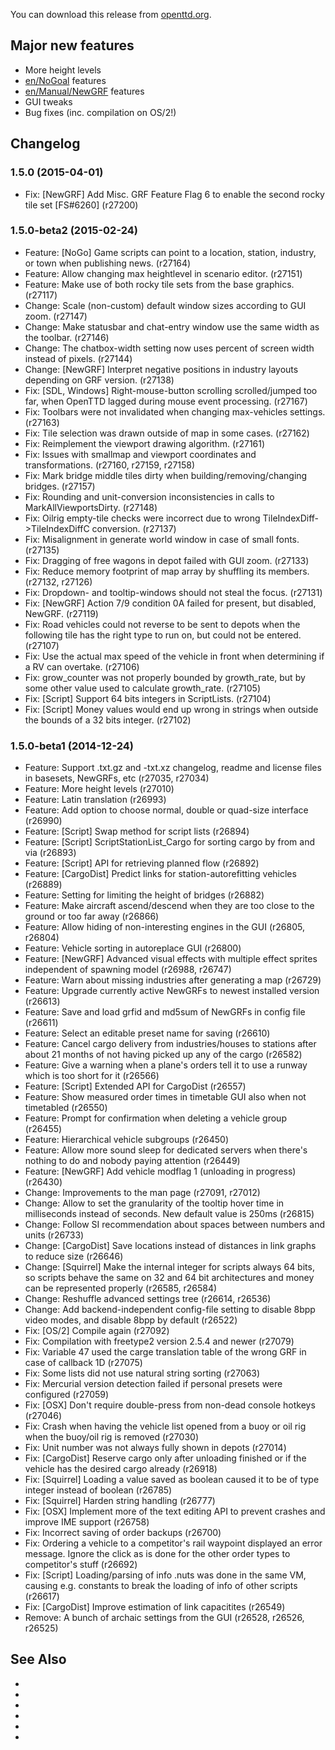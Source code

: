 {{en/-}}
{{en/Archive/OpenTTD/Navigation}}
{{en/Archive/OpenTTD/NaviPrevNext|prev=en/Archive/OpenTTD/OpenTTD 1.4.4|next=en/Roadmap 1.5|date=2015-04-01}}

You can download this release from [http://www.openttd.org/en/download-stable/1.5.0 openttd.org].

==Major new features==
* More height levels
* [[en/NoGoal]] features
* [[en/Manual/NewGRF]] features
* GUI tweaks
* Bug fixes (inc. compilation on OS/2!)


==Changelog==

===1.5.0 (2015-04-01)===

* Fix: [NewGRF] Add Misc. GRF Feature Flag 6 to enable the second rocky tile set [FS#6260] (r27200)

===1.5.0-beta2 (2015-02-24)===

* Feature: [NoGo] Game scripts can point to a location, station, industry, or town when publishing news. (r27164)
* Feature: Allow changing max heightlevel in scenario editor. (r27151)
* Feature: Make use of both rocky tile sets from the base graphics. (r27117)
* Change: Scale (non-custom) default window sizes according to GUI zoom. (r27147)
* Change: Make statusbar and chat-entry window use the same width as the toolbar. (r27146)
* Change: The chatbox-width setting now uses percent of screen width instead of pixels. (r27144)
* Change: [NewGRF] Interpret negative positions in industry layouts depending on GRF version. (r27138)
* Fix: [SDL, Windows] Right-mouse-button scrolling scrolled/jumped too far, when OpenTTD lagged during mouse event processing. (r27167)
* Fix: Toolbars were not invalidated when changing max-vehicles settings. {{en/Flyspray|6204}} (r27163)
* Fix: Tile selection was drawn outside of map in some cases. {{en/Flyspray|6208}} (r27162)
* Fix: Reimplement the viewport drawing algorithm. {{en/Flyspray|6156}} {{en/Flyspray|6206}} (r27161)
* Fix: Issues with smallmap and viewport coordinates and transformations. (r27160, r27159, r27158)
* Fix: Mark bridge middle tiles dirty when building/removing/changing bridges. (r27157)
* Fix: Rounding and unit-conversion inconsistencies in calls to MarkAllViewportsDirty. (r27148)
* Fix: Oilrig empty-tile checks were incorrect due to wrong TileIndexDiff->TileIndexDiffC conversion. (r27137)
* Fix: Misalignment in generate world window in case of small fonts. (r27135)
* Fix: Dragging of free wagons in depot failed with GUI zoom. (r27133)
* Fix: Reduce memory footprint of map array by shuffling its members. {{en/Flyspray|6218}} (r27132, r27126)
* Fix: Dropdown- and tooltip-windows should not steal the focus. (r27131)
* Fix: [NewGRF] Action 7/9 condition 0A failed for present, but disabled, NewGRF. (r27119)
* Fix: Road vehicles could not reverse to be sent to depots when the following tile has the right type to run on, but could not be entered. {{en/Flyspray|6183}} (r27107)
* Fix: Use the actual max speed of the vehicle in front when determining if a RV can overtake. {{en/Flyspray|6176}} (r27106)
* Fix: grow_counter was not properly bounded by growth_rate, but by some other value used to calculate growth_rate. {{en/Flyspray|6195}} (r27105)
* Fix: [Script] Support 64 bits integers in ScriptLists. {{en/Flyspray|6194}} (r27104)
* Fix: [Script] Money values would end up wrong in strings when outside the bounds of a 32 bits integer. {{en/Flyspray|6194}} (r27102)

===1.5.0-beta1 (2014-12-24)===

* Feature: Support .txt.gz and -txt.xz changelog, readme and license files in basesets, NewGRFs, etc (r27035, r27034)
* Feature: More height levels {{en/Flyspray|4126}} (r27010)
* Feature: Latin translation (r26993)
* Feature: Add option to choose normal, double or quad-size interface (r26990)
* Feature: [Script] Swap method for script lists (r26894)
* Feature: [Script] ScriptStationList_Cargo for sorting cargo by from and via (r26893)
* Feature: [Script] API for retrieving planned flow (r26892)
* Feature: [CargoDist] Predict links for station-autorefitting vehicles (r26889)
* Feature: Setting for limiting the height of bridges (r26882)
* Feature: Make aircraft ascend/descend when they are too close to the ground or too far away (r26866)
* Feature: Allow hiding of non-interesting engines in the GUI (r26805, r26804)
* Feature: Vehicle sorting in autoreplace GUI {{en/Flyspray|1640}} (r26800)
* Feature: [NewGRF] Advanced visual effects with multiple effect sprites independent of spawning model (r26988, r26747)
* Feature: Warn about missing industries after generating a map (r26729)
* Feature: Upgrade currently active NewGRFs to newest installed version (r26613)
* Feature: Save and load grfid and md5sum of NewGRFs in config file (r26611)
* Feature: Select an editable preset name for saving (r26610)
* Feature: Cancel cargo delivery from industries/houses to stations after about 21 months of not having picked up any of the cargo (r26582)
* Feature: Give a warning when a plane's orders tell it to use a runway which is too short for it {{en/Flyspray|6009}} (r26566)
* Feature: [Script] Extended API for CargoDist (r26557)
* Feature: Show measured order times in timetable GUI also when not timetabled (r26550)
* Feature: Prompt for confirmation when deleting a vehicle group (r26455)
* Feature: Hierarchical vehicle subgroups (r26450)
* Feature: Allow more sound sleep for dedicated servers when there's nothing to do and nobody paying attention (r26449)
* Feature: [NewGRF] Add vehicle modflag 1 (unloading in progress) (r26430)
* Change: Improvements to the man page (r27091, r27012)
* Change: Allow to set the granularity of the tooltip hover time in milliseconds instead of seconds. New default value is 250ms (r26815)
* Change: Follow SI recommendation about spaces between numbers and units {{en/Flyspray|6086}} (r26733)
* Change: [CargoDist] Save locations instead of distances in link graphs to reduce size (r26646)
* Change: [Squirrel] Make the internal integer for scripts always 64 bits, so scripts behave the same on 32 and 64 bit architectures and money can be represented properly (r26585, r26584)
* Change: Reshuffle advanced settings tree (r26614, r26536)
* Change: Add backend-independent config-file setting to disable 8bpp video modes, and disable 8bpp by default (r26522)
* Fix: [OS/2] Compile again {{en/Flyspray|6186}} (r27092)
* Fix: Compilation with freetype2 version 2.5.4 and newer {{en/Flyspray|6185}} (r27079)
* Fix: Variable 47 used the carge translation table of the wrong GRF in case of callback 1D {{en/Flyspray|6182}} (r27075)
* Fix: Some lists did not use natural string sorting {{en/Flyspray|6172}} (r27063)
* Fix: Mercurial version detection failed if personal presets were configured (r27059)
* Fix: [OSX] Don't require double-press from non-dead console hotkeys {{en/Flyspray|5812}} (r27046)
* Fix: Crash when having the vehicle list opened from a buoy or oil rig when the buoy/oil rig is removed (r27030)
* Fix: Unit number was not always fully shown in depots {{en/Flyspray|6102}} (r27014)
* Fix: [CargoDist] Reserve cargo only after unloading finished or if the vehicle has the desired cargo already {{en/Flyspray|6110}} (r26918)
* Fix: [Squirrel] Loading a value saved as boolean caused it to be of type integer instead of boolean (r26785)
* Fix: [Squirrel] Harden string handling (r26777)
* Fix: [OSX] Implement more of the text editing API to prevent crashes and improve IME support {{en/Flyspray|5972}} (r26758)
* Fix: Incorrect saving of order backups {{en/Flyspray|6066}} (r26700)
* Fix: Ordering a vehicle to a competitor's rail waypoint displayed an error message. Ignore the click as is done for the other order types to competitor's stuff {{en/Flyspray|6059}} (r26692)
* Fix: [Script] Loading/parsing of info .nuts was done in the same VM, causing e.g. constants to break the loading of info of other scripts {{en/Flyspray|5973}} (r26617)
* Fix: [CargoDist] Improve estimation of link capacitites (r26549)
* Remove: A bunch of archaic settings from the GUI (r26528, r26526, r26525)

==See Also==
* {{en/Forum|topic=72864|Forum topic for 1.5.0}}
* {{en/OTTDNewsArticle|217|The 1.5.0 news article}}
* {{en/Forum|topic=72663|Forum topic for 1.5.0-beta2}}
* {{en/OTTDNewsArticle|215|The 1.5.0-beta2 news article}}
* {{en/Forum|topic=72157|Forum topic for 1.5.0-beta1}}
* {{en/OTTDNewsArticle|213|The 1.5.0-beta1 news article}}